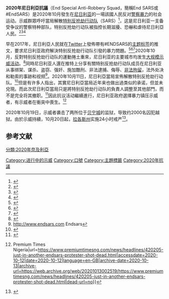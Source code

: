 {{Infobox civil conflict
| title      = 2020年尼日利亞抗議<br>End SARS
| image      = Protest against the extrajudicial killings by SARS in Nigeria.jpg
| causes     = 特别反抢劫行动队對尼日利亞人民的杀戮、攻击和骚扰；尼日利亞人民缺乏表达自由；尼日利亚人民在推特上發起的社交媒体运动
| alt        = 
| methods    = [[抗議|抗議]]、[[示威|示威]]、[[網絡行動主義|網絡行動主義]]、[[公民不服從|公民不服從]]
| fatalities = 78+<br /> 4 {{link-en|尼日利亞警察|Nigeria Police Force}}<ref>{{cite web |url=https://www.amnesty.org.uk/press-releases/nigeria-attacks-endsars-protesters-leave-10-dead-and-hundreds-injured |publisher=[[國際特赦組織|國際特赦組織]] |date=15 October 2020 |title=Nigeria: attacks on #EndSARS protesters leave 10 dead and hundreds injured |accessdate=2020-10-21 |archive-date=2021-01-10 |archive-url=https://web.archive.org/web/20210110141444/https://www.amnesty.org.uk/press-releases/nigeria-attacks-endsars-protesters-leave-10-dead-and-hundreds-injured |dead-url=no }}</ref><ref>{{cite web |url=http://newsboomng.com/2020/10/17/two-feared-killed-scores-injured-as-endsars-protest-turns-bloody-in-osogbo/#EndPoliceBrutality |author=Ekene Agbor |website=News Boom |date=17 October 2020 |title=Two feared killed, scores injured as #EndSARS protest turns bloody in Osogbo |accessdate=2020-10-21 |archive-date=2021-01-17 |archive-url=https://web.archive.org/web/20210117081235/http://newsboomng.com/2020/10/17/two-feared-killed-scores-injured-as-endsars-protest-turns-bloody-in-osogbo/#EndPoliceBrutality |dead-url=no }}</ref><ref>{{cite news
 |url=https://dailytrust.com/speeding-suv-kills-4-endsars-protesters-in-edo
 |title=Speeding SUV Kills 4 #ENDSARS Protesters In Edo
 |last=Bello
 |first=Usman A.
 |date=18 October 2020
 |website=Daily Trust
 |publisher=Media Trust Limited
 |access-date=19 October 2020
 |archive-date=2020-10-27
 |archive-url=https://web.archive.org/web/20201027062953/https://dailytrust.com/speeding-suv-kills-4-endsars-protesters-in-edo
 |dead-url=no
 }}</ref><ref>{{cite news
 |url=https://www.sunnewsonline.com/more-endsars-violence-as-4-killed-at-auchi-protest/
 |title=Speeding SUV Kills 4 #ENDSARS Protesters In Edo
 |last=Osauzo
 |first=Tony
 |date=19 October 2020
 |website=The Sun Nigeria
 |publisher=Netsera
 |access-date=19 October 2020
 |archive-date=2021-01-18
 |archive-url=https://web.archive.org/web/20210118070244/https://www.sunnewsonline.com/more-endsars-violence-as-4-killed-at-auchi-protest/
 |dead-url=no
 }}</ref>
| place      = 尼日利亞
| key_people = 
| notes      = <!-- only official websites [https://endsars.com/] -->
}}'''2020年尼日利亞抗議'''（End Special Anti-Robbery Squad，簡稱End SARS或#EndSARS）是2020年10月發生在[[奈及利亞|尼日利亚]]的一場該國人民反对[[警察暴力|警察暴力]]的社会运动。示威群眾呼吁當局解散[[特别反抢劫行动队|特别反抢劫行动队]]（SARS）<ref>{{Cite web|title=外媒：尼日利亚军方向反警暴抗议者开枪，已致6人死亡|url=https://m.jiemian.com/article/5144668.html|accessdate=|author=界面新聞|date=|format=|publisher=|language=|archive-date=2020-10-26|archive-url=https://web.archive.org/web/20201026062432/https://m.jiemian.com/article/5144668.html|dead-url=no}}</ref>，这是尼日利亚一支备受争议的警察特种部队，特别反抢劫行动队被指控长期滋擾、恐嚇和虐待尼日利亞人民。<ref name="END SARS">{{Cite news|author=Kingsley|first=Omonobi|title=Anti-SARS campaign: IG orders investigation of anti-robbery squad|url=https://www.vanguardngr.com/2017/12/anti-sars-campaign-ig-orders-investigation-anti-robbery-squad/|accessdate=31 January 2018|work=Vanguard Newspaper|location=Nigeria|date=4 December 2017|archive-date=2018-01-31|archive-url=https://web.archive.org/web/20180131092827/https://www.vanguardngr.com/2017/12/anti-sars-campaign-ig-orders-investigation-anti-robbery-squad/|dead-url=no}}</ref><ref>{{Cite web|title=外媒：尼日利亚军方向反警暴抗议者开枪，已致6人死亡|url=https://finance.sina.cn/tech/2020-10-21/detail-iiznctkc6767204.d.html?fromtech=1|accessdate=|author=|date=|format=|publisher=[[界面新聞|界面新聞]]|language=zh|archive-url=https://web.archive.org/web/20201024164338/https://finance.sina.cn/tech/2020-10-21/detail-iiznctkc6767204.d.html?fromtech=1|archive-date=2020-10-24|dead-url=no}}</ref><ref>{{Cite web|title=尼日利亚的“SARS病毒”：反警察暴力抗议背后难解的困境|url=https://www.thepaper.cn/newsDetail_forward_9730253|access-date=2021-06-12|date=2020-10-27|work=[[澎湃新闻|澎湃新闻]]|language=zh|archive-date=2021-06-12|archive-url=https://web.archive.org/web/20210612151608/https://www.thepaper.cn/newsDetail_forward_9730253|dead-url=no}}</ref>

早在2017年，尼日利亞人民就在[[Twitter|Twitter]]上發佈帶有#ENDSARS的[[主題標籤|主题标签]]的推文，要求尼日利亚政府解決特别反抢劫行动队引發的暴力問題。<ref name="Salaudeen2017">{{Cite news|author=Salaudeen|first=Aisha|title=Nigerians want police's SARS force scrapped|url=http://www.aljazeera.com/news/2017/12/nigerians-demand-police-sars-unit-171215153831230.html|accessdate=2 January 2018|publisher=Aljazeera|date=15 December 2017|archive-date=2018-01-02|archive-url=https://web.archive.org/web/20180102012506/http://www.aljazeera.com/news/2017/12/nigerians-demand-police-sars-unit-171215153831230.html|dead-url=no}}</ref><ref>{{Cite news|title=End SARS as a Mob Project|url=https://www.thisdaylive.com/index.php/2017/12/17/end-sars-as-a-mob-project/|accessdate=2 January 2018|publisher=Thisday Newspapers Limited|location=Nigeria|date=17 December 2017|archive-date=2018-01-03|archive-url=https://web.archive.org/web/20180103011703/https://www.thisdaylive.com/index.php/2017/12/17/end-sars-as-a-mob-project/|dead-url=no}}</ref><ref>{{Cite news|author=Ogundipe|first=Samuel|title=#EndSARS: Police mum as Nigerians recount atrocities of Special Anti-Robbery Squad|url=https://www.premiumtimesng.com/news/headlines/251271-endsars-police-mum-nigerians-recount-atrocities-special-anti-robbery-squad.html|accessdate=2 January 2018|publisher=Premium Times|location=Nigeria|date=December 3, 2017|archive-date=2018-01-03|archive-url=https://web.archive.org/web/20180103011700/https://www.premiumtimesng.com/news/headlines/251271-endsars-police-mum-nigerians-recount-atrocities-special-anti-robbery-squad.html|dead-url=no}}</ref>2020年10月，反對特别反抢劫行动队的運動捲土重來，尼日利亚的主要城市均发生[[示威|大规模示威活动]]。<ref>{{Cite web|title=How a youth-led digital movement is driving Nigeria's largest protests in a decade|url=https://qz.com/africa/1916319/how-nigerians-use-social-media-to-organize-endsars-protests/|accessdate=2020-10-13|author=Kazeem|first=Yomi|work=Quartz Africa|language=en|archive-date=2020-10-13|archive-url=https://web.archive.org/web/20201013223049/https://qz.com/africa/1916319/how-nigerians-use-social-media-to-organize-endsars-protests/|dead-url=no}}</ref>同時尼日利亚人還在推特上分享有關特别反抢劫行动队成员在尼日利亚从事绑架、谋杀、盗窃、强奸、施加酷刑、非法逮捕、侮辱、[[非法拘禁|非法拘留]]，法外处决和勒索的事跡和视频<ref>http://www.endsars.com {{Wayback|url=http://www.endsars.com/ |date=20201210102612 }} Endsars</ref>。2020年10月11日，尼日利亞當局宣佈解散特别反抢劫行动队。<ref>{{Cite web|title=#EndSARS: Nigeria says Special Anti-Robbery Squad dissolved|url=https://www.aljazeera.com/news/2020/10/11/endsars-nigeria-dissolves-special-anti-robbery-squad|accessdate=11 October 2020|author=|date=11 October 2020|first=|work=Al Jazeera|archiveurl=https://web.archive.org/web/20201011213111/https://www.aljazeera.com/news/2020/10/11/endsars-nigeria-dissolves-special-anti-robbery-squad|archivedate=2020-10-11|dead-url=no}}</ref>但是有许多人指出，其實尼日利亞當局近年来也做出過类似的承诺，但並未兌現。而此次尼日利亞當局只是將特别反抢劫行动队的負責人調整至其他部門，而不是完全将其撤职。<ref name="Ademoroti">{{Cite web|title=What It Means When the Police Say They are Dissolving SARS|url=https://www.bellanaija.com/2020/10/what-it-means-when-the-police-say-they-are-dissolving-sars/|accessdate=11 October 2020|author=Ademoroti|date=11 October 2020|first=Niyi|work=BellaNaija|archive-date=2020-10-11|archive-url=https://web.archive.org/web/20201011170410/https://www.bellanaija.com/2020/10/what-it-means-when-the-police-say-they-are-dissolving-sars/|dead-url=no}}</ref>因此抗议活动繼續進行，尼日利亚政府選擇暴力镇压示威者，有示威者在衝突中喪生。<ref name="auto">{{Cite web|title=Another #EndSARS protester shot dead {{!}} Premium Times Nigeria|url=https://www.premiumtimesng.com/news/headlines/420205-just-in-another-endsars-protester-shot-dead.html|accessdate=2020-10-12|date=2020-10-12|language=en-GB|archive-date=2020-10-13|archive-url=https://web.archive.org/web/20201013002519/https://www.premiumtimesng.com/news/headlines/420205-just-in-another-endsars-protester-shot-dead.html|dead-url=no}}</ref>

2020年10月19日，示威者袭击了两所位于[[贝宁城|贝宁城]]的监狱，导致约2000名囚犯越狱。由於示威持續，10月20日起，[[拉各斯州|拉各斯州]]实施24小时戒严<ref>{{Cite web|title=尼日利亚局势升级：拉各斯全面戒严，监狱遭袭两千囚犯逃出|url=https://www.sohu.com/a/426311179_260616|accessdate=|author=|date=|format=|publisher=[[澎湃新聞|澎湃新聞]]|language=zh|archive-url=https://web.archive.org/web/20201023052351/https://www.sohu.com/a/426311179_260616|archive-date=2020-10-23|dead-url=no}}</ref>。

== 参考文献 ==
{{reflist}}


[[Category:进行中的示威|Category:进行中的示威]]
[[Category:口號|Category:口號]]
[[Category:主題標籤|Category:主題標籤]]
[[Category:2020年抗議|Category:2020年抗議]]
[[分類:2020年奈及利亞|分類:2020年奈及利亞]]